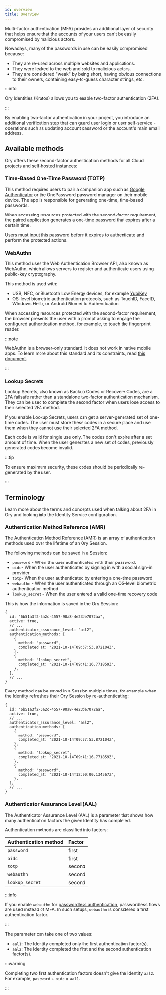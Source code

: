 ```yaml
---
id: overview
title: Overview
---
```


Multi-factor authentication (MFA) provides an additional layer of security that helps ensure that the accounts of your users can't
be easily compromised by malicious actors.

Nowadays, many of the passwords in use can be easily compromised because:

- They are re-used across multiple websites and applications.
- They were leaked to the web and sold to malicious actors.
- They are considered "weak" by being short, having obvious connections to their owners, containing easy-to-guess character
  strings, etc.

:::info

Ory Identities (Kratos) allows you to enable two-factor authentication (2FA).

:::

By enabling two-factor authentication in your project, you introduce an additional verification step that can guard user login or
user self-service - operations such as updating account password or the account's main email address.

## Available methods

Ory offers these second-factor authentication methods for all Cloud projects and self-hosted instances:

### Time-Based One-Time Password (TOTP)

This method requires users to pair a companion app such as [Google Authenticator](https://g.co/kgs/YgRFR5) or the OnePassword
password manager on their mobile device. The app is responsible for generating one-time, time-based passwords.

When accessing resources protected with the second-factor requirement, the paired application generates a one-time password that
expires after a certain time.

Users must input this password before it expires to authenticate and perform the protected actions.

### WebAuthn

This method uses the Web Authentication Browser API, also known as WebAuthn, which allows servers to register and authenticate
users using public-key cryptography.

This method is used with:

- USB, NFC, or Bluetooth Low Energy devices, for example [YubiKey](https://www.yubico.com/why-yubico/how-the-yubikey-works/)
- OS-level biometric authentication protocols, such as TouchID, FaceID, Windows Hello, or Android Biometric Authentication

When accessing resources protected with the second-factor requirement, the browser presents the user with a prompt asking to
engage the configured authentication method, for example, to touch the fingerprint reader.

:::note

WebAuthn is a browser-only standard. It does not work in native mobile apps. To learn more about this standard and its
constraints, read [this document](./webauthn-fido-yubikey).

:::

### Lookup Secrets

Lookup Secrets, also known as Backup Codes or Recovery Codes, are a 2FA failsafe rather than a standalone two-factor
authentication mechanism. They can be used to complete the second factor when users lose access to their selected 2FA method.

If you enable Lookup Secrets, users can get a server-generated set of one-time codes. The user must store these codes in a secure
place and use them when they cannot use their selected 2FA method.

Each code is valid for single use only. The codes don't expire after a set amount of time. When the user generates a new set of
codes, previously generated codes become invalid.

:::tip

To ensure maximum security, these codes should be periodically re-generated by the user.

:::

## Terminology

Learn more about the terms and concepts used when talking about 2FA in Ory and looking into the Identity Service configuration.

### Authentication Method Reference (AMR)

The Authentication Method Reference (AMR) is an array of authentication methods used over the lifetime of an Ory Session.

The following methods can be saved in a Session:

- `password` - When the user authenticated with their password.
- `oidc`- When the user authenticated by signing in with a social sign-in provider
- `totp`- When the user authenticated by entering a one-time password
- `webauthn` - When the user authenticated through an OS-level biometric authentication method
- `lookup_secret` - When the user entered a valid one-time recovery code

This is how the information is saved in the Ory Session:

```json5 title="Sample Ory Session JSON Payload"
{
  id: "6b51a3f2-6a2c-4557-90a8-4e23de7072aa",
  active: true,
  // ...
  authenticator_assurance_level: "aal2",
  authentication_methods: [
    {
      method: "password",
      completed_at: "2021-10-14T09:37:53.872104Z",
    },
    {
      method: "lookup_secret",
      completed_at: "2021-10-14T09:41:16.771859Z",
    },
  ],
  // ...
}
```

Every method can be saved in a Session multiple times, for example when the Identity refreshes their Ory Session by
re-authenticating:

```json5 title="Sample Ory Session JSON Payload"
{
  id: "6b51a3f2-6a2c-4557-90a8-4e23de7072aa",
  active: true,
  // ...
  authenticator_assurance_level: "aal2",
  authentication_methods: [
    {
      method: "password",
      completed_at: "2021-10-14T09:37:53.872104Z",
    },
    {
      method: "lookup_secret",
      completed_at: "2021-10-14T09:41:16.771859Z",
    },
    {
      method: "password",
      completed_at: "2021-10-14T12:00:00.134567Z",
    },
  ],
  // ...
}
```

### Authenticator Assurance Level (AAL)

The Authenticator Assurance Level (AAL) is a parameter that shows how many authentication factors the given Identity has
completed.

Authentication methods are classified into factors:

| Authentication method | Factor |
| :-------------------- | :----- |
| `password`            | first  |
| `oidc`                | first  |
| `totp`                | second |
| `webauthn`            | second |
| `lookup_secret`       | second |

:::info

If you enable `webauthn` for [passwordless authentication](../passwordless/webauthn), passwordless flows are used instead of MFA.
In such setups, `webauthn` is considered a first authentication factor.

:::

The parameter can take one of two values:

- `aal1`: The Identity completed only the first authentication factor(s).
- `aal2`: The Identity completed the first and the second authentication factor(s).

:::warning

Completing two first authentication factors doesn't give the Identity `aal2`. For example, `password` + `oidc` = `aal1`.

:::

